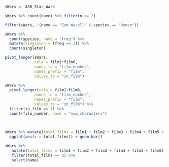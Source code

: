 ```r
sWars <- A30_Star_Wars
```

```r
sWars %>% count(name) %>% filter(n >= 2)
```

```r
filter(sWars, !(name == "Zam Wesell" & species == "Human"))
```

```r
sWars %>% 
  count(species, name = "freq") %>% 
  mutate(singleton = (freq == 1)) %>% 
  count(singleton)

```

```r
pivot_longer(sWars,
             cols = film1:film6,
             names_to = "film_number",
             names_prefix = "film",
             values_to = "in_film")
```

```r
sWars %>%
  pivot_longer(cols = film1:film6,
             names_to = "film_number",
             names_prefix = "film",
             values_to = "in_film") %>%
  filter(in_film == 1) %>%
  count(film_number, name = "num_characters")
  
  
```
```r
sWars %>% mutate(total_films = film1 + film2 + film3 + film4 + film5 + film6) %>% 
  ggplot(aes(x = total_films)) + geom_bar()

```

```r
sWars %>% 
   mutate(total_films = film1 + film2 + film3 + film4 + film5 + film6) %>% 
   filter(total_films == 0) %>% 
   select(name) 

```

